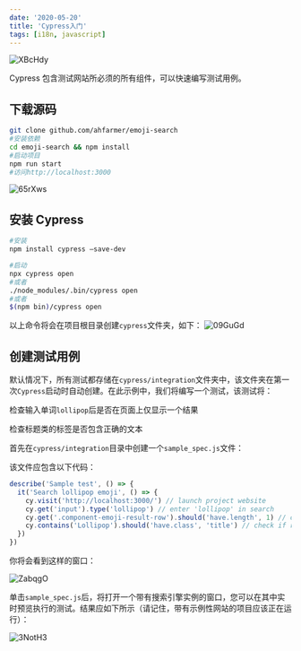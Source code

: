 ```yaml
---
date: '2020-05-20'
title: 'Cypress入门'
tags: [i18n, javascript]
---
```


![XBcHdy](https://pics-rust.vercel.app/uPic/XBcHdy.jpg)

Cypress 包含测试网站所必须的所有组件，可以快速编写测试用例。

## 下载源码

```bash
git clone github.com/ahfarmer/emoji-search
#安装依赖
cd emoji-search && npm install
#启动项目
npm run start
#访问http://localhost:3000
```

![65rXws](https://pics-rust.vercel.app/uPic/65rXws.jpg)

## 安装 Cypress

```bash
#安装
npm install cypress —save-dev

#启动
npx cypress open
#或者
./node_modules/.bin/cypress open
#或者
$(npm bin)/cypress open
```

以上命令将会在项目根目录创建`cypress`文件夹，如下： ![09GuGd](https://pics-rust.vercel.app/uPic/09GuGd.jpg)

## 创建测试用例

默认情况下，所有测试都存储在`cypress/integration`文件夹中，该文件夹在第一次`Cypress`启动时自动创建。在此示例中，我们将编写一个测试，该测试将：

检查输入单词`lollipop`后是否在页面上仅显示一个结果

检查标题类的标签是否包含正确的文本

首先在`cypress/integration`目录中创建一个`sample_spec.js`文件：

该文件应包含以下代码：

```js
describe('Sample test', () => {
  it('Search lollipop emoji', () => {
    cy.visit('http://localhost:3000/') // launch project website
    cy.get('input').type('lollipop') // enter 'lollipop' in search
    cy.get('.component-emoji-result-row').should('have.length', 1) // check if only 1 result is returned
    cy.contains('Lollipop').should('have.class', 'title') // check if returned element contains 'title' class
  })
})
```

你将会看到这样的窗口：

![ZabqgO](https://pics-rust.vercel.app/uPic/ZabqgO.jpg)

单击`sample_spec.js`后，将打开一个带有搜索引擎实例的窗口，您可以在其中实时预览执行的测试。结果应如下所示（请记住，带有示例性网站的项目应该正在运行）：

![3NotH3](https://pics-rust.vercel.app/uPic/3NotH3.jpg)

